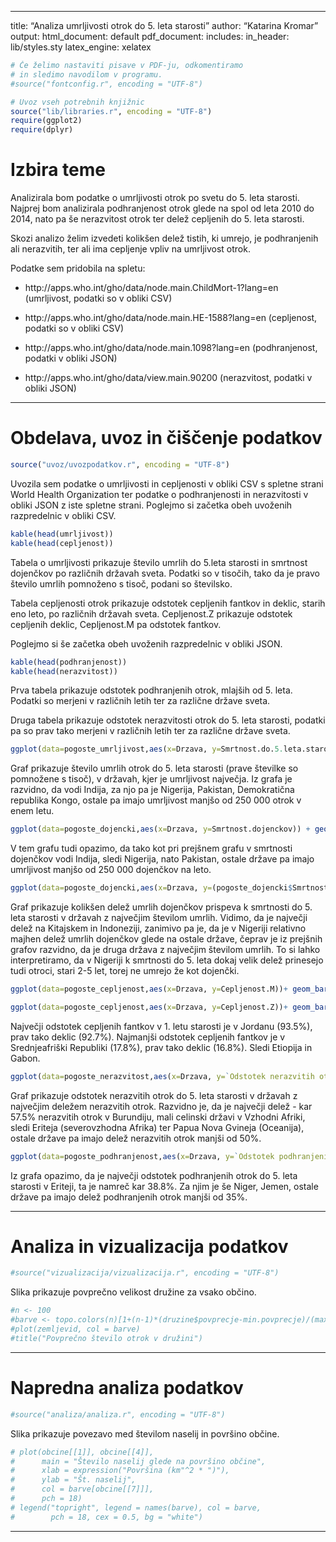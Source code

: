 ---
title: "Analiza umrljivosti otrok do 5. leta starosti"
author: "Katarina Kromar"
output:
  html_document: default
  pdf_document:
    includes:
      in_header: lib/styles.sty
    latex_engine: xelatex


```r
# Če želimo nastaviti pisave v PDF-ju, odkomentiramo
# in sledimo navodilom v programu.
#source("fontconfig.r", encoding = "UTF-8")

# Uvoz vseh potrebnih knjižnic
source("lib/libraries.r", encoding = "UTF-8")
require(ggplot2)
require(dplyr)
```

# Izbira teme

Analizirala bom podatke o umrljivosti otrok po svetu do 5. leta starosti. Najprej bom analizirala podhranjenost otrok glede na spol od leta 2010 do 2014, nato pa še nerazvitost otrok ter delež cepljenih do 5. leta starosti.

Skozi analizo želim izvedeti kolikšen delež tistih, ki umrejo, je podhranjenih ali nerazvitih, ter ali ima cepljenje vpliv na umrljivost otrok.

Podatke sem pridobila na spletu:

* http://apps.who.int/gho/data/node.main.ChildMort-1?lang=en (umrljivost, podatki so v obliki CSV)

* http://apps.who.int/gho/data/node.main.HE-1588?lang=en (cepljenost, podatki so v obliki CSV)

* http://apps.who.int/gho/data/node.main.1098?lang=en (podhranjenost, podatki v obliki JSON)

* http://apps.who.int/gho/data/view.main.90200 (nerazvitost, podatki v obliki JSON)

***

# Obdelava, uvoz in čiščenje podatkov

```r
source("uvoz/uvozpodatkov.r", encoding = "UTF-8")
```

Uvozila sem podatke o umrljivosti in cepljenosti v obliki CSV s spletne strani World Health Organization ter podatke o podhranjenosti in nerazvitosti v obliki JSON
z iste spletne strani. Poglejmo si začetka obeh uvoženih razpredelnic v obliki CSV.

```r
kable(head(umrljivost))
kable(head(cepljenost))
```


Tabela o umrljivosti prikazuje število umrlih do 5.leta starosti in smrtnost dojenčkov po različnih državah sveta. Podatki so v tisočih, tako da je pravo število umrlih pomnoženo s tisoč, podani so številsko.

Tabela \ref{fig:razpredelnice} cepljenosti otrok prikazuje odstotek cepljenih fantkov in deklic, starih eno leto, po različnih državah sveta. Cepljenost.Z prikazuje odstotek cepljenih deklic, Cepljenost.M pa odstotek fantkov.


Poglejmo si še začetka obeh uvoženih razpredelnic v obliki JSON.

```r
kable(head(podhranjenost))
kable(head(nerazvitost))
```

Prva tabela prikazuje odstotek podhranjenih otrok, mlajših od 5. leta. Podatki so merjeni v različnih letih ter za različne države sveta.

Druga tabela prikazuje odstotek nerazvitosti otrok do 5. leta starosti, podatki pa so prav tako merjeni v različnih letih ter za različne države sveta.


```r
ggplot(data=pogoste_umrljivost,aes(x=Drzava, y=Smrtnost.do.5.leta.starosti)) + geom_point(colour='red',size=4)
```

Graf prikazuje število umrlih otrok do 5. leta starosti (prave številke so pomnožene s tisoč), v državah, kjer je umrljivost največja. Iz grafa je razvidno, da vodi Indija, za njo pa je Nigerija, Pakistan, Demokratična republika Kongo, ostale pa imajo umrljivost manjšo od 250 000 otrok v enem letu.

```r
ggplot(data=pogoste_dojencki,aes(x=Drzava, y=Smrtnost.dojenckov)) + geom_point(colour='red',size=4)
```

V tem grafu tudi opazimo, da tako kot pri prejšnem grafu v smrtnosti dojenčkov vodi Indija, sledi Nigerija, nato Pakistan, ostale države pa imajo umrljivost manjšo  od 250 000 dojenčkov na leto.


```r
ggplot(data=pogoste_dojencki,aes(x=Drzava, y=(pogoste_dojencki$Smrtnost.dojenckov/pogoste_dojencki$Smrtnost.do.5.leta.starosti)*100)) + geom_point(colour='red',size=4)+ ylab("Delež umrlih dojenčkov")
```


Graf prikazuje kolikšen delež umrlih dojenčkov prispeva k smrtnosti do 5. leta starosti v državah z največjim številom umrlih. Vidimo, da je največji delež na Kitajskem in Indoneziji, zanimivo pa je, da je v Nigeriji relativno majhen delež umrlih dojenčkov glede na ostale države, čeprav je iz prejšnih grafov razvidno, da je druga država z največjim številom umrlih. To si lahko interpretiramo, da v Nigeriji k smrtnosti do 5. leta dokaj velik delež prinesejo tudi otroci, stari 2-5 let, torej ne umrejo že kot dojenčki.


```r
ggplot(data=pogoste_cepljenost,aes(x=Drzava, y=Cepljenost.M))+ geom_bar(fill='blue', stat= "identity")
```



```r
ggplot(data=pogoste_cepljenost,aes(x=Drzava, y=Cepljenost.Z))+ geom_bar(fill='pink', stat= "identity")
```


Največji odstotek cepljenih fantkov v 1. letu starosti je v Jordanu (93.5%), prav tako deklic (92.7%). Najmanjši odstotek cepljenih fantkov je v Srednjeafriški Republiki (17.8%), prav tako deklic (16.8%). Sledi Etiopija in Gabon.


```r
ggplot(data=pogoste_nerazvitost,aes(x=Drzava, y=`Odstotek nerazvitih otrok`)) + geom_point(colour='red',size=4)
```

Graf prikazuje odstotek nerazvitih otrok do 5. leta starosti v državah z največjim deležem nerazvitih otrok. Razvidno je, da je največji delež - kar 57.5% nerazvitih otrok v Burundiju, mali celinski državi v Vzhodni Afriki, sledi Eriteja (severovzhodna Afrika) ter Papua Nova Gvineja (Oceanija), ostale države pa imajo delež nerazvitih otrok manjši od 50%.


```r
ggplot(data=pogoste_podhranjenost,aes(x=Drzava, y=`Odstotek podhranjenih otrok`))+ geom_point(colour='green', size= 4)
```

Iz grafa opazimo, da je največji odstotek podhranjenih otrok do 5. leta starosti v Eriteji, ta je namreč kar 38.8%. Za njim je še Niger, Jemen, ostale države pa imajo delež podhranjenih otrok manjši od 35%.



***

# Analiza in vizualizacija podatkov

```r
#source("vizualizacija/vizualizacija.r", encoding = "UTF-8")
```

Slika \ref{fig:zemljevid} prikazuje povprečno velikost družine za vsako občino.

```r
#n <- 100
#barve <- topo.colors(n)[1+(n-1)*(druzine$povprecje-min.povprecje)/(max.povprecje-min.povprecje)]
#plot(zemljevid, col = barve)
#title("Povprečno število otrok v družini")
```

***

# Napredna analiza podatkov

```r
#source("analiza/analiza.r", encoding = "UTF-8")
```

Slika \ref{fig:graf} prikazuje povezavo med številom naselij in površino občine.

```r
# plot(obcine[[1]], obcine[[4]],
#      main = "Število naselij glede na površino občine",
#      xlab = expression("Površina (km"^2 * ")"),
#      ylab = "Št. naselij",
#      col = barve[obcine[[7]]],
#      pch = 18)
# legend("topright", legend = names(barve), col = barve,
#        pch = 18, cex = 0.5, bg = "white")
```

***